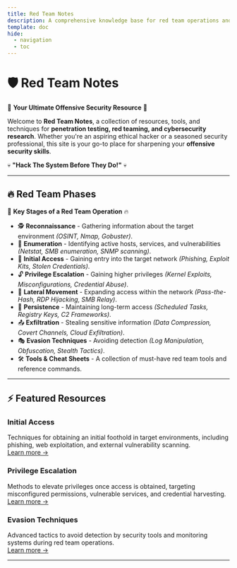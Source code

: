 ```yaml
---
title: Red Team Notes
description: A comprehensive knowledge base for red team operations and security testing
template: doc
hide:
  - navigation
  - toc
---
```


# 🛡️ Red Team Notes

🚀 **Your Ultimate Offensive Security Resource** 🚀

Welcome to **Red Team Notes**, a collection of resources, tools, and techniques for **penetration testing, red teaming, and cybersecurity research**. Whether you're an aspiring ethical hacker or a seasoned security professional, this site is your go-to place for sharpening your **offensive security skills**.

💀 **"Hack The System Before They Do!"** 💀

---

## 🔥 Red Team Phases

🔎 **Key Stages of a Red Team Operation** 🔥

- 🕵️ **Reconnaissance** - Gathering information about the target environment *(OSINT, Nmap, Gobuster)*.
- 📡 **Enumeration** - Identifying active hosts, services, and vulnerabilities *(Netstat, SMB enumeration, SNMP scanning)*.
- 🎯 **Initial Access** - Gaining entry into the target network *(Phishing, Exploit Kits, Stolen Credentials)*.
- 🔓 **Privilege Escalation** - Gaining higher privileges *(Kernel Exploits, Misconfigurations, Credential Abuse)*.
- 🔄 **Lateral Movement** - Expanding access within the network *(Pass-the-Hash, RDP Hijacking, SMB Relay)*.
- 📌 **Persistence** - Maintaining long-term access *(Scheduled Tasks, Registry Keys, C2 Frameworks)*.
- 📤 **Exfiltration** - Stealing sensitive information *(Data Compression, Covert Channels, Cloud Exfiltration)*.
- 🎭 **Evasion Techniques** - Avoiding detection *(Log Manipulation, Obfuscation, Stealth Tactics)*.
- 🛠️ **Tools & Cheat Sheets** - A collection of must-have red team tools and reference commands.

---

## ⚡ Featured Resources

### Initial Access
Techniques for obtaining an initial foothold in target environments, including phishing, web exploitation, and external vulnerability scanning.  
[Learn more →](/techniques/initial-access/)

### Privilege Escalation
Methods to elevate privileges once access is obtained, targeting misconfigured permissions, vulnerable services, and credential harvesting.  
[Learn more →](/techniques/privilege-escalation/)

### Evasion Techniques
Advanced tactics to avoid detection by security tools and monitoring systems during red team operations.  
[Learn more →](/infrastructure/opsec/)

---


